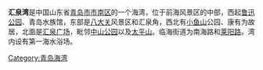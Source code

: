 '''汇泉湾'''是中国山东省[[青岛市|青岛市]][[市南区|市南区]]的一个海湾，位于前海风景区的中部，西起[[鲁迅公园|鲁迅公园]]、青岛水族馆，东部是[[八大关|八大关]]风景区和汇泉角，西北有[[小鱼山_(青岛)|小鱼山]]公园、康有为故居，北面是[[汇泉广场|汇泉广场]]，毗邻[[中山公园|中山公园]]以及[[太平山_(青島)|太平山]]。临海街道为南海路和[[莱阳路|莱阳路]]。湾内设有第一海水浴场。

[[Category:青岛海湾|Category:青岛海湾]]